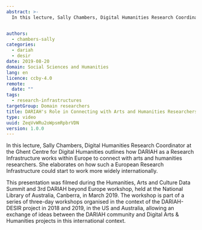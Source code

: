 ```yaml
---
abstract: >-
  In this lecture, Sally Chambers, Digital Humanities Research Coordinator at the Ghent Centre for Digital Humanities outlines how DARIAH as a Research Infrastructure works within Europe to connect with arts and humanities researchers. She elaborates on how such a European Research Infrastructure could start to work more widely internationally.


authors:
  - chambers-sally
categories:
  - dariah
  - desir
date: 2019-08-20
domain: Social Sciences and Humanities
lang: en
licence: ccby-4.0
remote:
  date: ""
tags:
  - research-infrastructures
targetGroup: Domain researchers
title: DARIAH's Role in Connecting with Arts and Humanities Researchers
type: video
uuid: ZeqVvWRu2oWpsmRpbrVDN
version: 1.0.0
---
```


In this lecture, Sally Chambers, Digital Humanities Research Coordinator at the Ghent Centre for Digital Humanities outlines how DARIAH as a Research Infrastructure works within Europe to connect with arts and humanities researchers. She elaborates on how such a European Research Infrastructure could start to work more widely internationally.

This presentation was filmed during the Humanities, Arts and Culture Data Summit and 3rd DARIAH beyond Europe workshop, held at the National Library of Australia, Canberra, in March 2019. The workshop is part of a series of three-day workshops organised in the context of the DARIAH-DESIR project in 2018 and 2019, in the US and Australia, allowing an exchange of ideas between the DARIAH community and Digital Arts & Humanities projects in this international context.

<VideoCard title="DARIAH's Role in Connecting with Arts and Humanities Researchers" id="aAPJ7FupHtg" image="images/sally-chambers.png" />
